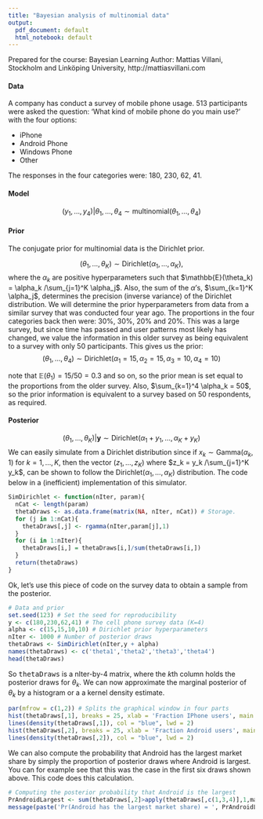 ```yaml
---
title: "Bayesian analysis of multinomial data"
output:
  pdf_document: default
  html_notebook: default
---
```



Prepared for the course: Bayesian Learning
Author: Mattias Villani, Stockholm and Linköping University, http://mattiasvillani.com

#### **Data**
A company has conduct a survey of mobile phone usage. 513 participants were asked the question: 'What kind of mobile phone do you main use?' with the four options:

* iPhone
* Android Phone
* Windows Phone
* Other

The responses in the four categories were: 180, 230, 62, 41.


#### **Model**
$$
(y_1,\ldots,y_4) \vert \theta_1,\ldots,\theta_4 \sim \mathrm{multinomial}(\theta_1,\ldots,\theta_4)
$$

#### **Prior**

The conjugate prior for multinomial data is the Dirichlet prior. 

$$
(\theta_1,\ldots,\theta_K) \sim \mathrm{Dirichlet}(\alpha_1,\ldots,\alpha_K),
$$
where the $\alpha_k$ are positive hyperparameters such that $\mathbb{E}(\theta_k) = \alpha_k /\sum_{j=1}^K \alpha_j$. Also, the sum of the $\alpha$'s, $\sum_{k=1}^K \alpha_j$, determines the precision (inverse variance) of the Dirichlet distribution. 
We will determine the prior hyperparameters from data from a similar survey that was conducted four year ago. The proportions in the four categories back then were: 30%, 30%, 20% and 20%. This was a large survey, but since time has passed and user patterns most likely has changed, we value the information in this older survey as being equivalent to a survey with only 50 participants. This gives us the prior:
$$
(\theta_1,\ldots,\theta_4) \sim \mathrm{Dirichlet}(\alpha_1 = 15,\alpha_2 = 15,\alpha_3 = 10,\alpha_4=10)
$$

note that $\mathbb{E}(\theta_1) = 15/50 = 0.3$ and so on, so the prior mean is set equal to the proportions from the older survey. Also, $\sum_{k=1}^4 \alpha_k = 50$, so the prior information is equivalent to a survey based on 50 respondents, as required.

#### **Posterior**
$$(\theta_1,\ldots,\theta_K) \vert \mathbf{y} \sim \mathrm{Dirichlet}(\alpha_1 + y_1,\ldots,\alpha_K + y_K)$$
We can easily simulate from a Dirichlet distribution since if $x_k \sim \mathrm{Gamma}(\alpha_k,1)$ for $k=1,\ldots,K$, then the vector $(z_1,\ldots,z_K)$ where $z_k = y_k /\sum_{j=1}^K y_k$, can be shown to follow the $\mathrm{Dirichlet}(\alpha_1,\ldots,\alpha_K)$ distribution. The code below in a (inefficient) implementation of this simulator.

```r
SimDirichlet <- function(nIter, param){ 	
  nCat <- length(param) 	
  thetaDraws <- as.data.frame(matrix(NA, nIter, nCat)) # Storage. 	
  for (j in 1:nCat){ 		
    thetaDraws[,j] <- rgamma(nIter,param[j],1) 	
  } 	
  for (i in 1:nIter){ 		
    thetaDraws[i,] = thetaDraws[i,]/sum(thetaDraws[i,])	
  } 	
  return(thetaDraws) 
}

```

Ok, let's use this piece of code on the survey data to obtain a sample from the posterior.
```r
# Data and prior
set.seed(123) # Set the seed for reproducibility
y <- c(180,230,62,41) # The cell phone survey data (K=4)
alpha <- c(15,15,10,10) # Dirichlet prior hyperparameters 
nIter <- 1000 # Number of posterior draws
thetaDraws <- SimDirichlet(nIter,y + alpha)
names(thetaDraws) <- c('theta1','theta2','theta3','theta4')
head(thetaDraws)
```

So <tt>thetaDraws</tt> is a nIter-by-4 matrix, where the $k$th column holds the posterior draws for $\theta_k$. We can now approximate the marginal posterior of $\theta_k$ by a histogram or a a kernel density estimate.

```r
par(mfrow = c(1,2)) # Splits the graphical window in four parts
hist(thetaDraws[,1], breaks = 25, xlab = 'Fraction IPhone users', main ='iPhone', freq = FALSE)  
lines(density(thetaDraws[,1]), col = "blue", lwd = 2)
hist(thetaDraws[,2], breaks = 25, xlab = 'Fraction Android users', main ='Android', freq = FALSE)
lines(density(thetaDraws[,2]), col = "blue", lwd = 2)

```
We can also compute the probability that Android has the largest market share by simply the proportion of posterior draws where Android is largest. You can for example see that this was the case in the first six draws shown above. This code does this calculation.

```r
# Computing the posterior probability that Android is the largest
PrAndroidLargest <- sum(thetaDraws[,2]>apply(thetaDraws[,c(1,3,4)],1,max))/nIter
message(paste('Pr(Android has the largest market share) = ', PrAndroidLargest))

```

